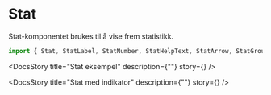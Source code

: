 
<Meta of={StatStories} />

<DocsContainer>

# Stat

Stat-komponentet brukes til å vise frem statistikk.

```jsx
import { Stat, StatLabel, StatNumber, StatHelpText, StatArrow, StatGroup } from "@kvib/react";
```

<Feedback component="Stat" />

<DocsStory title="Stat eksempel" description={""} story={<Canvas of={StatStories.Stat} sourceState="hidden" />} />

<DocsStory
  title="Stat med indikator"
  description={""}
  story={<Canvas of={StatStories.StatIndicator} sourceState="hidden" />}
/>

</DocsContainer>
